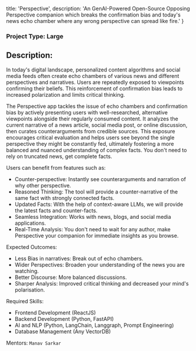 
  title: 'Perspective',
  description: 'An GenAI-Powered Open-Source Opposing Perspective companion which breaks the confirmation bias and today\'s news echo chamber where any wrong perspective can spread like fire.'
}


### Project Type: Large

## Description:

In today's digital landscape, personalized content algorithms and social media feeds often create echo chambers of various news and different perspectives and narratives. Users are repeatedly exposed to viewpoints confirming their beliefs. This reinforcement of confirmation bias leads to increased polarization and limits critical thinking. 

The Perspective app tackles the issue of echo chambers and confirmation bias by actively presenting users with well-researched, alternative viewpoints alongside their regularly consumed content. It analyzes the current narrative of a news article, social media post, or online discussion, then curates counterarguments from credible sources. This exposure encourages critical evaluation and helps users see beyond the single perspective they might be constantly fed, ultimately fostering a more balanced and nuanced understanding of complex facts. You don't need to rely on truncated news, get complete facts.


Users can benefit from features such as:
* Counter-perspective: Instantly see counterarguments and narration of why other perspective.
* Reasoned Thinking: The tool will provide a counter-narrative of the same fact with strongly connected facts.
* Updated Facts: With the help of context-aware LLMs, we will provide the latest facts and counter-facts.
* Seamless Integration: Works with news, blogs, and social media applications.
* Real-Time Analysis: You don't need to wait for any author, make Perspective your companion for immediate insights as you browse.

Expected Outcomes:
* Less Bias in narratives: Break out of echo chambers.
* Wider Perspectives: Broaden your understanding of the news you are watching.
* Better Discourse: More balanced discussions.
* Sharper Analysis: Improved critical thinking and decreased your mind's polarisation. 

Required Skills:
* Frontend Development (ReactJS)
* Backend Development (Python, FastAPI)
* AI and NLP (Python, LangChain, Langgraph, Prompt Engineering)
* Database Management (Any VectorDB)

Mentors:
`Manav Sarkar`

